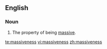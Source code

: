==English==
===Noun===
{{en-noun|-}}

#The property of being [[massive]].

[[te:massiveness]]
[[vi:massiveness]]
[[zh:massiveness]]